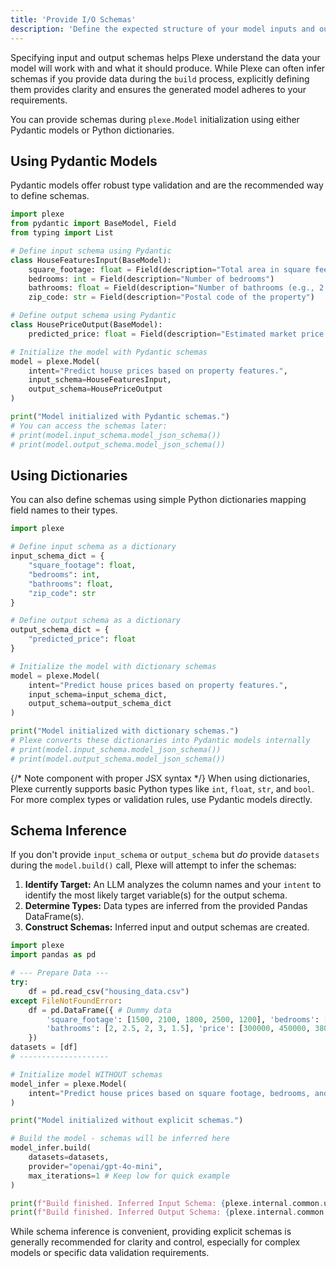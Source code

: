 ```yaml
---
title: 'Provide I/O Schemas'
description: 'Define the expected structure of your model inputs and outputs using Pydantic models or dictionaries.'
---
```


Specifying input and output schemas helps Plexe understand the data your model will work with and what it should produce. While Plexe can often infer schemas if you provide data during the `build` process, explicitly defining them provides clarity and ensures the generated model adheres to your requirements.

You can provide schemas during `plexe.Model` initialization using either Pydantic models or Python dictionaries.

## Using Pydantic Models

Pydantic models offer robust type validation and are the recommended way to define schemas.

```python
import plexe
from pydantic import BaseModel, Field
from typing import List

# Define input schema using Pydantic
class HouseFeaturesInput(BaseModel):
    square_footage: float = Field(description="Total area in square feet")
    bedrooms: int = Field(description="Number of bedrooms")
    bathrooms: float = Field(description="Number of bathrooms (e.g., 2.5)")
    zip_code: str = Field(description="Postal code of the property")

# Define output schema using Pydantic
class HousePriceOutput(BaseModel):
    predicted_price: float = Field(description="Estimated market price of the house")

# Initialize the model with Pydantic schemas
model = plexe.Model(
    intent="Predict house prices based on property features.",
    input_schema=HouseFeaturesInput,
    output_schema=HousePriceOutput
)

print("Model initialized with Pydantic schemas.")
# You can access the schemas later:
# print(model.input_schema.model_json_schema())
# print(model.output_schema.model_json_schema())
```

## Using Dictionaries

You can also define schemas using simple Python dictionaries mapping field names to their types.

```python
import plexe

# Define input schema as a dictionary
input_schema_dict = {
    "square_footage": float,
    "bedrooms": int,
    "bathrooms": float,
    "zip_code": str
}

# Define output schema as a dictionary
output_schema_dict = {
    "predicted_price": float
}

# Initialize the model with dictionary schemas
model = plexe.Model(
    intent="Predict house prices based on property features.",
    input_schema=input_schema_dict,
    output_schema=output_schema_dict
)

print("Model initialized with dictionary schemas.")
# Plexe converts these dictionaries into Pydantic models internally
# print(model.input_schema.model_json_schema())
# print(model.output_schema.model_json_schema())
```

{/* Note component with proper JSX syntax */}
<Note>
  When using dictionaries, Plexe currently supports basic Python types like `int`, `float`, `str`, and `bool`. For more complex types or validation rules, use Pydantic models directly.
</Note>

## Schema Inference

If you don't provide `input_schema` or `output_schema` but *do* provide `datasets` during the `model.build()` call, Plexe will attempt to infer the schemas:

1.  **Identify Target:** An LLM analyzes the column names and your `intent` to identify the most likely target variable(s) for the output schema.
2.  **Determine Types:** Data types are inferred from the provided Pandas DataFrame(s).
3.  **Construct Schemas:** Inferred input and output schemas are created.

```python
import plexe
import pandas as pd

# --- Prepare Data ---
try:
    df = pd.read_csv("housing_data.csv")
except FileNotFoundError:
    df = pd.DataFrame({ # Dummy data
        'square_footage': [1500, 2100, 1800, 2500, 1200], 'bedrooms': [3, 4, 3, 5, 2],
        'bathrooms': [2, 2.5, 2, 3, 1.5], 'price': [300000, 450000, 380000, 550000, 250000]
    })
datasets = [df]
# --------------------

# Initialize model WITHOUT schemas
model_infer = plexe.Model(
    intent="Predict house prices based on square footage, bedrooms, and bathrooms."
)

print("Model initialized without explicit schemas.")

# Build the model - schemas will be inferred here
model_infer.build(
    datasets=datasets,
    provider="openai/gpt-4o-mini",
    max_iterations=1 # Keep low for quick example
)

print(f"Build finished. Inferred Input Schema: {plexe.internal.common.utils.pydantic_utils.format_schema(model_infer.input_schema)}")
print(f"Build finished. Inferred Output Schema: {plexe.internal.common.utils.pydantic_utils.format_schema(model_infer.output_schema)}")

```

While schema inference is convenient, providing explicit schemas is generally recommended for clarity and control, especially for complex models or specific data validation requirements.